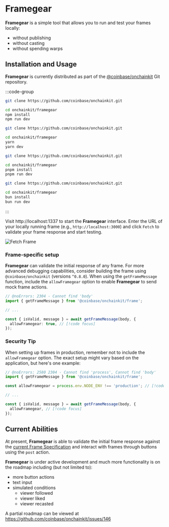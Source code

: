 # Framegear

**Framegear** is a simple tool that allows you to run and test your frames locally:

- without publishing
- without casting
- without spending warps

## Installation and Usage

**Framegear** is currently distributed as part of the [@coinbase/onchainkit](https://github.com/coinbase/onchainkit) Git repository.

:::code-group

```bash [npm]
git clone https://github.com/coinbase/onchainkit.git

cd onchainkit/framegear
npm install
npm run dev
```

```bash [yarn]
git clone https://github.com/coinbase/onchainkit.git

cd onchainkit/framegear
yarn
yarn dev
```

```bash [pnpm]
git clone https://github.com/coinbase/onchainkit.git

cd onchainkit/framegear
pnpm install
pnpm run dev
```

```bash [bun]
git clone https://github.com/coinbase/onchainkit.git

cd onchainkit/framegear
bun install
bun run dev
```

:::

Visit http://localhost:1337 to start the **Framegear** interface. Enter the URL of your locally
running frame (e.g., `http://localhost:3000`) and click `Fetch` to validate your frame response and start testing.

![Fetch Frame](https://onchainkit.xyz/assets/fetch-frame.png)

### Frame-specific setup

**Framegear** can validate the initial response of any frame. For more advanced debugging capabilities,
consider building the frame using `@coinbase/onchainkit` (versions `^0.8.0`). When using the `getFrameMessage` function,
include the `allowFramegear` option to enable **Framegear** to send mock frame actions.

```ts twoslash
// @noErrors: 2304 - Cannot find 'body'
import { getFrameMessage } from '@coinbase/onchainkit/frame';

// ...

const { isValid, message } = await getFrameMessage(body, {
  allowFramegear: true, // [!code focus]
});
```

### Security Tip

When setting up frames in production, remember not to include the `allowFramegear` option.
The exact setup might vary based on the application, but here's one example:

```ts twoslash
// @noErrors: 2580 2304 - Cannot find 'process', Cannot find 'body'
import { getFrameMessage } from '@coinbase/onchainkit/frame';

const allowFramegear = process.env.NODE_ENV !== 'production'; // [!code focus]

// ...

const { isValid, message } = await getFrameMessage(body, {
  allowFramegear, // [!code focus]
});
```

## Current Abilities

At present, **Framegear** is able to validate the initial frame response against the
[current Frame Specification](https://docs.farcaster.xyz/reference/frames/spec) and interact with frames through
buttons using the `post` action.

**Framegear** is under active development and much more functionality is on the roadmap including (but not limited to):

- more button actions
- text input
- simulated conditions
  - viewer followed
  - viewer liked
  - viewer recasted

A partial roadmap can be viewed at https://github.com/coinbase/onchainkit/issues/146
